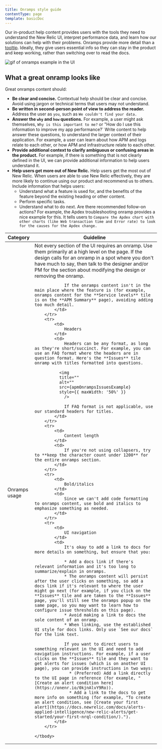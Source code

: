 ```yaml
---
title: Onramps style guide
contentType: page
template: basicDoc
---
```







Our in-product help content provides users with the tools they need to understand the New Relic UI, interpret performance data, and learn how our solutions can help with their problems. Onramps provide more detail than a [tooltip](https://one-core.newrelic.com/components/tooltip/). Ideally, they give users essential info so they can stay in the product and keep working, rather than switching over to read the docs.

<img
    title="Onramps example"
    alt="gif of onramps example in the UI"
    src={apmApmSummaryOnrampsGif}
/>


## What a great onramp looks like

Great onramps content should:

* **Be clear and concise.** Contextual help should be clear and concise. Avoid using jargon or technical terms that users may not understand.
* **Be written in second-person point of view to address the reader.** Address the user as `you`, such as `We couldn't find your data.` 
* **Answer the `why` and `how` questions.** For example, a user might ask themselves, `Why is this important to me?` or "How do I use this information to improve my app performance?` Write content to help answer these questions, to understand the larger context of their application. For example, a user can learn about how APM and logs relate to each other, or how APM and infrastructure relate to each other.
* **Provide additional context to clarify ambiguous or confusing areas in the product.** For example, if there is something that is not clearly defined in the UI, we can provide additional information to help users understand it.
* **Help users get more out of New Relic.** Help users get the most out of New Relic. When users are able to use New Relic effectively, they are more likely to continue using our product and recommend us to others. Include information that helps users:
  * Understand what a feature is used for, and the benefits of the feature beyond the existing heading or other content. 
  * Perform specific tasks.
  * Understand what to do next. Are there recommended follow-on actions? For example, the Apdex troubleshooting onramp provides a nice example for this. It tells users to `Compare the Apdex chart with other charts (like Web transaction time and Error rate) to look for the causes for the Apdex change.`

<table>
    <thead>
        <tr>
            <th>
                Category
            </th>
            <th>
                Guideline
            </th>
        </tr>
    </thead>
    <tbody>
        <tr>
            <td>
                Onramps usage
            </td>
            <td>
                Not every section of the UI requires an onramp. Use them primarily at a high level on the page. If the design calls for an onramp in a spot where you don't have much to say, then talk to the designer and/or PM for the section about modifying the design or removing the onramp.

                If the onramps content isn't in the main place where the feature is (for example, onramps content for the **Service levels** tile is on the **APM Summary** page), avoiding adding too much detail.
            </td>
        </tr>
        <tr>
            <td>
                Headers
            </td>
            <td>
                Headers can be any format, as long as they're short/succinct. For example, you can use an FAQ format where the headers are in question format. Here's the **Issues** tile onramp with titles formatted into questions.

              <img
              title=""
              alt=""
              src={apmOnrampsIssuesExample}
              style={{ maxWidth: '50%' }}
                />

                If FAQ format is not applicable, use our standard headers for titles.
            </td>
        </tr>
        <tr>
            <td>
                Content length
            </td>
            <td>
                If you're not using collapsers, try to **keep the character count under 1200** for the entire onramps section.
            </td>
        </tr>
        <tr>
            <td>
                Bold/italics
            </td>
            <td>
                Since we can't add code formatting to onramps content, use bold and italics to emphasize something as needed.
            </td>
        </tr>
        <tr>
            <td>
                UI navigation
            </td>
            <td>
                It's okay to add a link to docs for more details on something, but ensure that you:

                * Add a docs link if there's relevant information and it's too long to summarize/explain in onramps. 
                * The onramps content will persist after the user clicks on something, so add a docs link if it's relevant to where the user might go next (for example, if you click on the **Issues** tile and are taken to the **Issues** page, you'll still see the onramps popup on the same page, so you may want to learn how to configure issue thresholds on this page).
                * Avoid making a link to docs the sole content of an onramp.
                * When linking, use the established UI style for docs links. Only use `See our docs` for the link text.

                If you want to direct users to something relevant in the UI and need to add navigation instructions. For example, if a user clicks on the **Issues** tile and they want to get alerts for issues (which is on another UI page), you can provide instructions in two ways:
                  * (Preferred) Add a link directly to the UI page in reference (for example, "[Create an alert condition here](https://onenr.io/0kjnAlvY9Ro)).
                  * Add a link to the docs to get more info on something (for example, "To create an alert condition, see [Create your first alert](https://docs.newrelic.com/docs/alerts-applied-intelligence/new-relic-alerts/get-started/your-first-nrql-condition/).").
            </td>
        </tr>
 
    </tbody>
</table>